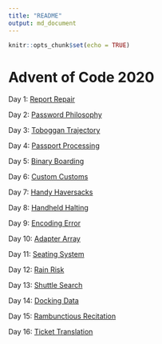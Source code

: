 ```yaml
---
title: "README"
output: md_document
---
```


```r
knitr::opts_chunk$set(echo = TRUE)
```

# Advent of Code 2020

Day 1: [Report Repair](solutions/1/day1.md)

Day 2: [Password Philosophy](solutions/2/day2.md)

Day 3: [Toboggan Trajectory](solutions/3/day3.md)

Day 4: [Passport Processing](solutions/4/day4.md)

Day 5: [Binary Boarding](solutions/5/day5.md)

Day 6: [Custom Customs](solutions/6/day6.md)

Day 7: [Handy Haversacks](solutions/7/day7.md)

Day 8: [Handheld Halting](solutions/8/day8.md)

Day 9: [Encoding Error](solutions/9/day9.md)

Day 10: [Adapter Array](solutions/10/day10.md)

Day 11: [Seating System](solutions/11/day11.md)

Day 12: [Rain Risk](solutions/12/day12.md)

Day 13: [Shuttle Search](solutions/13/day13.md)

Day 14: [Docking Data](solutions/14/day14.md)

Day 15: [Rambunctious Recitation](solutions/15/day15.md)

Day 16: [Ticket Translation](solutions/16/day16.md)
